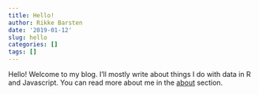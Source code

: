 ```yaml
---
title: Hello!
author: Rikke Barsten
date: '2019-01-12'
slug: hello
categories: []
tags: []
---
```


Hello! Welcome to my blog. I'll mostly write about things I do with data in R and Javascript. You can read more about me in the [about](/top/about/) section.